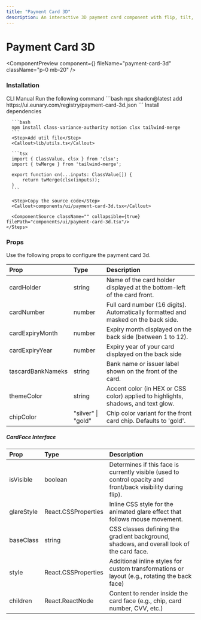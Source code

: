 ```yaml
---
title: "Payment Card 3D"
description: An interactive 3D payment card component with flip, tilt, glare, and secure reveal animations, perfect for showcasing credit or debit card details.
---
```


# Payment Card 3D

<ComponentPreview component={<PaymentCard3DDemo />} fileName="payment-card-3d" className="p-0 mb-20" />

### Installation

<Tabs defaultValue="manual">
  <TabsList>
    <TabsTrigger value="cli">CLI</TabsTrigger>
    <TabsTrigger value="manual">Manual</TabsTrigger>
  </TabsList>

  <TabsContent value="cli">
    <Steps>
      <Step>Run the following command</Step>
      ```bash
      npx shadcn@latest add https://ui.eunary.com/registry/payment-card-3d.json
      ```
    </Steps>
  </TabsContent>

  <TabsContent value="manual">
    <Steps>
      <Step>Install dependencies</Step>

      ```bash
      npm install class-variance-authority motion clsx tailwind-merge
      ```
      <Step>Add util file</Step>
      <Callout>lib/utils.ts</Callout>

      ```tsx
      import { ClassValue, clsx } from 'clsx';
      import { twMerge } from 'tailwind-merge';

      export function cn(...inputs: ClassValue[]) {
          return twMerge(clsx(inputs));
      }
      ```

      <Step>Copy the source code</Step>
      <Callout>components/ui/payment-card-3d.tsx</Callout>
     
      <ComponentSource className="" collapsible={true}  filePath="components/ui/payment-card-3d.tsx"/>
    </Steps>
  </TabsContent>
</Tabs>


### Props

Use the following props to configure the payment card 3d.


| Prop                | Type                     | Description                                        |
| :------------------ | :----------------------- | :------------------------------------------------- |
| <Callout>cardHolder</Callout>          | <Callout>string</Callout>          | Name of the card holder displayed at the bottom-left of the card front. |
| <Callout>cardNumber</Callout>          | <Callout>number</Callout>          | Full card number (16 digits). Automatically formatted and masked on the back side. |
| <Callout>cardExpiryMonth</Callout>         | <Callout>number</Callout>         | Expiry month displayed on the back side (between 1 to 12).           |
| <Callout>cardExpiryYear</Callout>         | <Callout>number</Callout>         | Expiry year of your card displayed on the back side           |
| <Callout>tascardBankNameks</Callout>         | <Callout>string</Callout>         | Bank name or issuer label shown on the front of the card.           |
| <Callout>themeColor</Callout>         | <Callout>string</Callout>         | Accent color (in HEX or CSS color) applied to highlights, shadows, and text glow.           |
| <Callout>chipColor</Callout>         | <Callout> "silver" \| "gold"</Callout>         | Chip color variant for the front card chip. Defaults to 'gold'.           |


##### CardFace Interface

| Prop                | Type                     | Description                                        |
| :------------------ | :----------------------- | :------------------------------------------------- |
| <Callout>isVisible</Callout>          | <Callout>boolean</Callout>          | Determines if this face is currently visible (used to control opacity and front/back visibility during flip). |
| <Callout>glareStyle</Callout>          | <Callout>React.CSSProperties</Callout>          | Inline CSS style for the animated glare effect that follows mouse movement. |
| <Callout>baseClass</Callout>          | <Callout>string</Callout>          | CSS classes defining the gradient background, shadows, and overall look of the card face. |
| <Callout>style</Callout>          | <Callout>React.CSSProperties</Callout>          | Additional inline styles for custom transformations or layout (e.g., rotating the back face) |
| <Callout>children</Callout>          | <Callout>React.ReactNode</Callout>          | Content to render inside the card face (e.g., chip, card number, CVV, etc.) |

<ExploreComponents currentComponent="payment-card-3d" />